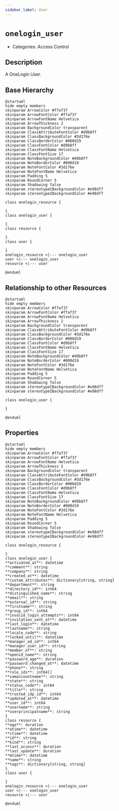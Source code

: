 ```yaml
---
sidebar_label: User
---
```


# `onelogin_user`

- Categories: Access Control

## Description

A OneLogin User.

## Base Hierarchy

<ZoomPanPinch>

```kroki imgType="plantuml" imgAlt="Hierarchy of User"
@startuml
hide empty members
skinparam ArrowColor #ffaf37
skinparam ArrowFontColor #ffaf37
skinparam ArrowFontName Helvetica
skinparam ArrowThickness 2
skinparam BackgroundColor transparent
skinparam ClassAttributeFontColor #d9b8ff
skinparam ClassBackgroundColor #3d176e
skinparam ClassBorderColor #000d19
skinparam ClassFontColor #d9b8ff
skinparam ClassFontName Helvetica
skinparam ClassFontSize 17
skinparam NoteBackgroundColor #d9b8ff
skinparam NoteBorderColor #000d19
skinparam NoteFontColor #3d176e
skinparam NoteFontName Helvetica
skinparam Padding 5
skinparam RoundCorner 5
skinparam Shadowing false
skinparam stereotypeCBackgroundColor #e98df7
skinparam stereotypeIBackgroundColor #e98df7

class onelogin_resource {

}
class onelogin_user {

}
class resource {

}
class user {

}
onelogin_resource <|--- onelogin_user
user <|--- onelogin_user
resource <|--- user

@enduml
```

</ZoomPanPinch>

## Relationship to other Resources

<ZoomPanPinch>

```kroki imgType="plantuml" imgAlt="Diagram of User resource relationships"
@startuml
hide empty members
skinparam ArrowColor #ffaf37
skinparam ArrowFontColor #ffaf37
skinparam ArrowFontName Helvetica
skinparam ArrowThickness 2
skinparam BackgroundColor transparent
skinparam ClassAttributeFontColor #d9b8ff
skinparam ClassBackgroundColor #3d176e
skinparam ClassBorderColor #000d19
skinparam ClassFontColor #d9b8ff
skinparam ClassFontName Helvetica
skinparam ClassFontSize 17
skinparam NoteBackgroundColor #d9b8ff
skinparam NoteBorderColor #000d19
skinparam NoteFontColor #3d176e
skinparam NoteFontName Helvetica
skinparam Padding 5
skinparam RoundCorner 5
skinparam Shadowing false
skinparam stereotypeCBackgroundColor #e98df7
skinparam stereotypeIBackgroundColor #e98df7

class onelogin_user {

}

@enduml
```

</ZoomPanPinch>

## Properties

<ZoomPanPinch>

```kroki imgType="plantuml" imgAlt="Diagram of User data model"
@startuml
hide empty members
skinparam ArrowColor #ffaf37
skinparam ArrowFontColor #ffaf37
skinparam ArrowFontName Helvetica
skinparam ArrowThickness 2
skinparam BackgroundColor transparent
skinparam ClassAttributeFontColor #d9b8ff
skinparam ClassBackgroundColor #3d176e
skinparam ClassBorderColor #000d19
skinparam ClassFontColor #d9b8ff
skinparam ClassFontName Helvetica
skinparam ClassFontSize 17
skinparam NoteBackgroundColor #d9b8ff
skinparam NoteBorderColor #000d19
skinparam NoteFontColor #3d176e
skinparam NoteFontName Helvetica
skinparam Padding 5
skinparam RoundCorner 5
skinparam Shadowing false
skinparam stereotypeCBackgroundColor #e98df7
skinparam stereotypeIBackgroundColor #e98df7

class onelogin_resource {

}
class onelogin_user {
**activated_at**: datetime
**comment**: string
**company**: string
**created_at**: datetime
**custom_attributes**: dictionary[string, string]
**department**: string
**directory_id**: int64
**distinguished_name**: string
**email**: string
**external_id**: string
**firstname**: string
**group_id**: int64
**invalid_login_attempts**: int64
**invitation_sent_at**: datetime
**last_login**: datetime
**lastname**: string
**locale_code**: string
**locked_until**: datetime
**manager_ad_id**: int64
**manager_user_id**: string
**member_of**: string
**openid_name**: string
**password_age**: duration
**password_changed_at**: datetime
**phone**: string
**role_ids**: int64[]
**samaccountname**: string
**state**: string
**status_code**: int64
**title**: string
**trusted_idp_id**: int64
**updated_at**: datetime
**user_id**: int64
**username**: string
**userprincipalname**: string
}
class resource {
**age**: duration
**atime**: datetime
**ctime**: datetime
**id**: string
**kind**: string
**last_access**: duration
**last_update**: duration
**mtime**: datetime
**name**: string
**tags**: dictionary[string, string]
}
class user {

}
onelogin_resource <|--- onelogin_user
user <|--- onelogin_user
resource <|--- user

@enduml
```

</ZoomPanPinch>
